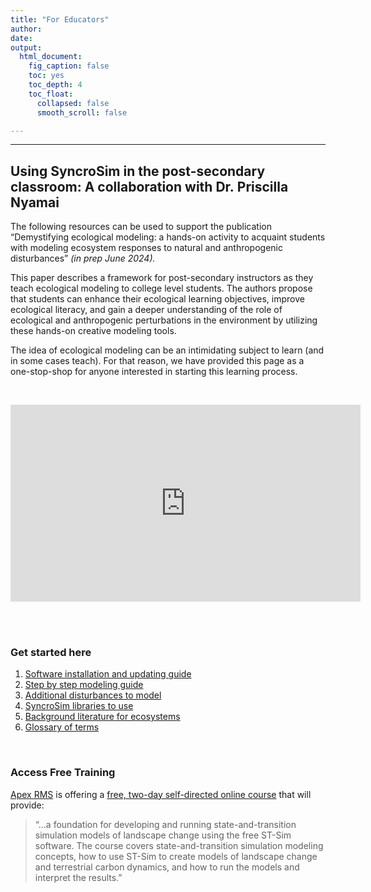 ```yaml
---
title: "For Educators"
author:
date: 
output:
  html_document:
    fig_caption: false
    toc: yes
    toc_depth: 4
    toc_float:
      collapsed: false
      smooth_scroll: false

---
```

***

## Using SyncroSim in the post-secondary classroom: A collaboration with Dr. Priscilla Nyamai

The following resources can be used to support the publication “Demystifying ecological modeling: a hands-on activity to acquaint students with modeling ecosystem responses to natural and anthropogenic disturbances” *(in prep June 2024).*

This paper describes a framework for post-secondary instructors as they teach ecological modeling to college level students. The authors propose that students can enhance their ecological learning objectives, improve ecological literacy, and gain a deeper understanding of the role of ecological and anthropogenic perturbations in the environment by utilizing these hands-on creative modeling tools.


The idea of ecological modeling can be an intimidating subject to learn (and in some cases teach). For that reason, we have provided this page as a one-stop-shop for anyone interested in starting this learning process. 


 
<br>

<iframe width="560" height="315" src="https://www.youtube.com/embed/8Ybz75H9YXg?si=nzv6J2-JWGSleQmi" title="YouTube video player" frameborder="0" allow="accelerometer; autoplay; clipboard-write; encrypted-media; gyroscope; picture-in-picture; web-share" referrerpolicy="strict-origin-when-cross-origin" allowfullscreen></iframe>


<br>
<br>



### Get started here

1. [Software installation and updating guide](assets/Supplemental material 1_ Software installation and updating guide.docx)
2. [Step by step modeling guide ](assets/Supplemental material 2_ Step by step modeling guide.pptx)
3. [Additional disturbances to model](assets/Supplemental material 3_ Additional disturbances to model.docx)
4. [SyncroSim libraries to use](assets/13100_51.ssim)
5. [Background literature for ecosystems](assets/Supplemental material 5_ Background literature for Dry Mesic oak forest.docx)
6. [Glossary of terms](assets/Supplemental material 6_ Glossary of terms_.docx)


<br>



### Access Free Training

[Apex RMS](https://apexrms.com/){target='blank'} is offering a [free, two-day self-directed online course](https://apexrms.com/st-sim-course-details/){target='blank'} that will provide:

>"...a foundation for developing and running state-and-transition simulation models of landscape change using the free ST-Sim software. The course covers state-and-transition simulation modeling concepts, how to use ST-Sim to create models of landscape change and terrestrial carbon dynamics, and how to run the models and interpret the results."

